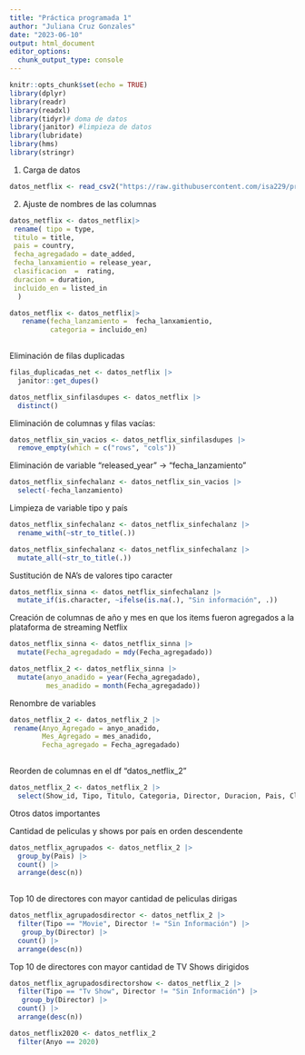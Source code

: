 ```yaml
---
title: "Práctica programada 1"
author: "Juliana Cruz Gonzales"
date: "2023-06-10"
output: html_document
editor_options: 
  chunk_output_type: console
---
```


```r
knitr::opts_chunk$set(echo = TRUE)
library(dplyr)
library(readr)
library(readxl)
library(tidyr)# doma de datos
library(janitor) #limpieza de datos
library(lubridate)
library(hms)
library(stringr)
```

1. Carga de datos

```r
datos_netflix <- read_csv2("https://raw.githubusercontent.com/isa229/programacion_analisis_datos_ii/main/netflix_info.csv")
```
2. Ajuste de nombres de las columnas 

```r
datos_netflix <- datos_netflix|> 
 rename( tipo = type,
 titulo = title,  
 pais = country,
 fecha_agregadado = date_added,
 fecha_lanxamientio = release_year,
 clasificacion  =  rating,   
 duracion = duration,
 incluido_en = listed_in
  )
```

```r
datos_netflix <- datos_netflix|>
   rename(fecha_lanzamiento =  fecha_lanxamientio,
          categoria = incluido_en)
  
```



Eliminación de filas duplicadas

```r
filas_duplicadas_net <- datos_netflix |> 
  janitor::get_dupes()
```
```r
datos_netflix_sinfilasdupes <- datos_netflix |> 
  distinct()
```

Eliminación de columnas y filas vacías: 
```r
datos_netflix_sin_vacios <- datos_netflix_sinfilasdupes |> 
  remove_empty(which = c("rows", "cols")) 
```

Eliminación de variable "released_year" -> "fecha_lanzamiento"

```r
datos_netflix_sinfechalanz <- datos_netflix_sin_vacios |> 
  select(-fecha_lanzamiento)
```

Limpieza de variable tipo y país

```r
datos_netflix_sinfechalanz <- datos_netflix_sinfechalanz |> 
  rename_with(~str_to_title(.))

```

```r
datos_netflix_sinfechalanz <- datos_netflix_sinfechalanz |> 
  mutate_all(~str_to_title(.))
```

Sustitución de NA's de valores tipo caracter

```r

datos_netflix_sinna <- datos_netflix_sinfechalanz |> 
  mutate_if(is.character, ~ifelse(is.na(.), "Sin información", .))

```


Creación de columnas de año y mes en que los items fueron agregados a la plataforma de streaming Netflix

```r
datos_netflix_sinna <- datos_netflix_sinna |> 
  mutate(Fecha_agregadado = mdy(Fecha_agregadado))
```

```r
datos_netflix_2 <- datos_netflix_sinna |> 
  mutate(anyo_anadido = year(Fecha_agregadado),
         mes_anadido = month(Fecha_agregadado))
```

Renombre de variables

```r

datos_netflix_2 <- datos_netflix_2 |> 
 rename(Anyo_Agregado = anyo_anadido,
        Mes_Agregado = mes_anadido,
        Fecha_agregado = Fecha_agregadado)
        

```

Reorden de columnas en el df "datos_netflix_2"

```r
datos_netflix_2 <- datos_netflix_2 |> 
  select(Show_id, Tipo, Titulo, Categoria, Director, Duracion, Pais, Clasificacion, Fecha_agregado, Mes_Agregado, Anyo_Agregado)
```

Otros datos importantes

Cantidad de peliculas y shows por país en orden descendente 
```r
datos_netflix_agrupados <- datos_netflix_2 |> 
  group_by(Pais) |> 
  count() |> 
  arrange(desc(n))
  
```

Top 10 de directores con mayor cantidad de peliculas dirigas

```r
datos_netflix_agrupadosdirector <- datos_netflix_2 |> 
  filter(Tipo == "Movie", Director != "Sin Información") |> 
   group_by(Director) |> 
  count() |> 
  arrange(desc(n))
```

Top 10 de directores con mayor cantidad de TV Shows dirigidos

```r
datos_netflix_agrupadosdirectorshow <- datos_netflix_2 |> 
  filter(Tipo == "Tv Show", Director != "Sin Información") |> 
   group_by(Director) |> 
  count() |> 
  arrange(desc(n))
```

```r
datos_netflix2020 <- datos_netflix_2
  filter(Anyo == 2020)
```









